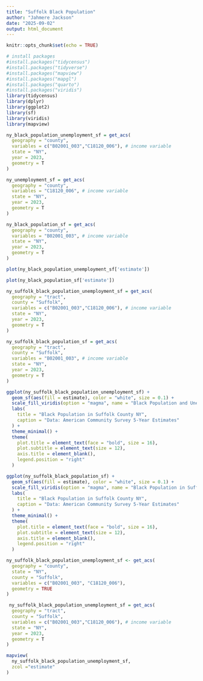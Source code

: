 ```yaml
---
title: "Suffolk Black Population"
author: "Jahmere Jackson"
date: "2025-09-02"
output: html_document
---
```


```r
knitr::opts_chunk$set(echo = TRUE)
```

```r
# install packages
#install.packages("tidycensus")
#install.packages("tidyverse")
#install.packages("mapview")
#install.packages("mapgl")
#install.packages("quarto")
#install.packages("viridis")
library(tidycensus)
library(dplyr)
library(ggplot2)
library(sf)
library(viridis)
library(mapview)
```

```r

ny_black_population_unemployment_sf = get_acs(
  geography = "county",
  variables = c("B02001_003","C18120_006"), # income variable
  state = "NY",
  year = 2023,
  geometry = T
)

```

```r

ny_unemployment_sf = get_acs(
  geography = "county",
  variables = "C18120_006", # income variable
  state = "NY",
  year = 2023,
  geometry = T
)

```

```r

ny_black_population_sf = get_acs(
  geography = "county",
  variables = "B02001_003", # income variable
  state = "NY",
  year = 2023,
  geometry = T
)

```

```r
plot(ny_black_population_unemployment_sf['estimate'])

```

```r
plot(ny_black_population_sf['estimate'])

```

```r

ny_suffolk_black_population_unemployment_sf = get_acs(
  geography = "tract",
  county = "Suffolk",
  variables = c("B02001_003","C18120_006"), # income variable
  state = "NY",
  year = 2023,
  geometry = T
)

```

```r

ny_suffolk_black_population_sf = get_acs(
  geography = "tract",
  county = "Suffolk",
  variables = "B02001_003", # income variable
  state = "NY",
  year = 2023,
  geometry = T
)

```

```r
ggplot(ny_suffolk_black_population_unemployment_sf) +
  geom_sf(aes(fill = estimate), color = "white", size = 0.1) +
  scale_fill_viridis(option = "magma", name = "Black Population and Unemployment in Suffolk County") +
  labs(
    title = "Black Population in Suffolk County NY",
    caption = "Data: American Community Survey 5-Year Estimates"
  ) +
  theme_minimal() +
  theme(
    plot.title = element_text(face = "bold", size = 16),
    plot.subtitle = element_text(size = 12),
    axis.title = element_blank(),
    legend.position = "right"
  )
```

```r
ggplot(ny_suffolk_black_population_sf) +
  geom_sf(aes(fill = estimate), color = "white", size = 0.1) +
  scale_fill_viridis(option = "magma", name = "Black Population in Suffolk County") +
  labs(
    title = "Black Population in Suffolk County NY",
    caption = "Data: American Community Survey 5-Year Estimates"
  ) +
  theme_minimal() +
  theme(
    plot.title = element_text(face = "bold", size = 16),
    plot.subtitle = element_text(size = 12),
    axis.title = element_blank(),
    legend.position = "right"
  )
```

```r
ny_suffolk_black_population_unemployment_sf <- get_acs(
  geography = "county",
  state = "NY",
  county = "Suffolk",
  variables = c("B02001_003", "C18120_006"),
  geometry = TRUE
)

```

```r
 ny_suffolk_black_population_unemployment_sf = get_acs(
  geography = "tract",
  county = "Suffolk",
  variables = c("B02001_003","C18120_006"), # income variable
  state = "NY",
  year = 2023,
  geometry = T
)
```



```r
mapview(
  ny_suffolk_black_population_unemployment_sf, 
  zcol ="estimate"
)
```


